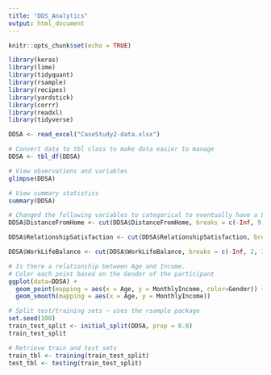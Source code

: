 ```yaml
---
title: "DDS_Analytics"
output: html_document
---
```


```r
knitr::opts_chunk$set(echo = TRUE)
```

```r
library(keras)
library(lime)
library(tidyquant)
library(rsample)
library(recipes)
library(yardstick)
library(corrr)
library(readxl)
library(tidyverse)
```


```r
DDSA <- read_excel("CaseStudy2-data.xlsx")

# Convert data to tbl class to make data easier to manage
DDSA <- tbl_df(DDSA)
```

```r
# View observations and variables
glimpse(DDSA)
```

```r
# View summary statistics
summary(DDSA)
```



```r
# Changed the following variables to categorical to eventually have a LifeSatisfaction variable
DDSA$DistanceFromHome <- cut(DDSA$DistanceFromHome, breaks = c(-Inf, 9, 21, Inf), labels=c("Poor", "Fair", "Good"))

DDSA$RelationshipSatisfaction <- cut(DDSA$RelationshipSatisfaction, breaks = c(-Inf, 2, 3, Inf), labels=c("Poor", "Fair", "Good"))

DDSA$WorkLifeBalance <- cut(DDSA$WorkLifeBalance, breaks = c(-Inf, 2, 3, Inf), labels=c("Poor", "Fair", "Good"))

```

```r
# Is there a relationship between Age and Income. 
# Color each point based on the Gender of the participant
ggplot(data=DDSA) +
  geom_point(mapping = aes(x = Age, y = MonthlyIncome, color=Gender)) +
  geom_smooth(mapping = aes(x = Age, y = MonthlyIncome))

```




```r
# Split test/training sets ~ uses the rsample package
set.seed(100)
train_test_split <- initial_split(DDSA, prop = 0.8)
train_test_split
```

```r
# Retrieve train and test sets
train_tbl <- training(train_test_split)
test_tbl <- testing(train_test_split)
```




